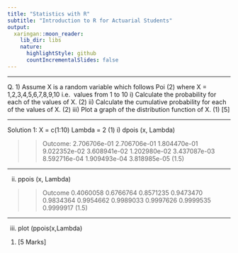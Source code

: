 ```yaml
---
title: "Statistics with R"
subtitle: "Introduction to R for Actuarial Students"
output:
  xaringan::moon_reader:
    lib_dir: libs
    nature:
      highlightStyle: github
      countIncrementalSlides: false
---
```


----

Q. 1) Assume X is a random variable which follows Poi (2) where X = 1,2,3,4,5,6,7,8,9,10 i.e. 
values from 1 to 10
i) Calculate the probability for each of the values of X. (2)
ii) Calculate the cumulative probability for each of the values of X. (2)
iii) Plot a graph of the distribution function of X. (1)
[5]

----

Solution 1:
X = c(1:10)
Lambda = 2 (1)
i) dpois (x, Lambda)

>>Outcome:
2.706706e-01 2.706706e-01 1.804470e-01 9.022352e-02 3.608941e-02 1.202980e-02 
3.437087e-03 8.592716e-04 1.909493e-04 3.818985e-05 (1.5)

---

ii) ppois (x, Lambda)

>> Outcome
0.4060058 0.6766764 0.8571235 0.9473470 0.9834364 0.9954662 0.9989033 0.9997626 
0.9999535 0.9999917 (1.5)

---

iii) plot (ppois(x,Lambda)
(1)
[5 Marks]
